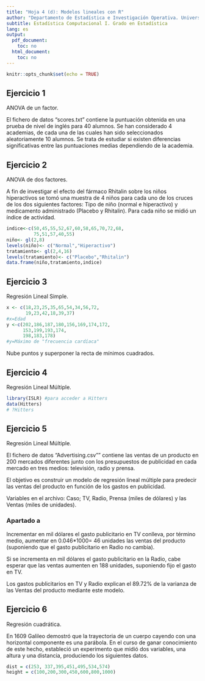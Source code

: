 ```yaml
---
title: "Hoja 4 (d): Modelos lineales con R"
author: "Departamento de Estadística e Investigación Operativa. Universidad de Sevilla"
subtitle: Estadística Computacional I. Grado en Estadística
lang: es
output:
  pdf_document: 
    toc: no
  html_document: 
    toc: no
---
```


```r
knitr::opts_chunk$set(echo = TRUE)
```



## Ejercicio 1

ANOVA de un factor. 

El fichero de datos "scores.txt" contiene la puntuación obtenida en una prueba de nivel de inglés para 40 alumnos. Se han considerado 4 academias, de cada una de las cuales han sido seleccionados aleatoriamente 10 alumnos. Se trata de estudiar si existen diferencias significativas entre las puntuaciones medias dependiendo de la academia.





## Ejercicio 2

ANOVA de dos factores.

A fin de investigar el efecto del fármaco Rhitalin sobre los niños hiperactivos se tomó una muestra de 4 niños para cada uno de los cruces de los dos siguientes factores: Tipo de niño (normal e hiperactivo) y medicamento administrado (Placebo y Rhitalin). Para cada niño se midió un índice de actividad.


```r
indice<-c(50,45,55,52,67,60,58,65,70,72,68,
          75,51,57,40,55)
niño<- gl(2,8)
levels(niño)<- c("Normal","Hiperactivo")
tratamiento<- gl(2,4,16)
levels(tratamiento)<- c("Placebo","Rhitalin")
data.frame(niño,tratamiento,indice)
```

## Ejercicio 3

Regresión Lineal Simple.

```r
x <- c(18,23,25,35,65,54,34,56,72,
       19,23,42,18,39,37)  
#x=Edad
y <-c(202,186,187,180,156,169,174,172,
      153,199,193,174,
      198,183,178) 
#y=Máximo de "frecuencia cardíaca"
```

Nube puntos y superponer la recta de mínimos cuadrados.


## Ejercicio 4

Regresión Lineal Múltiple. 


```r
library(ISLR) #para acceder a Hitters
data(Hitters)
# ?Hitters
```



## Ejercicio 5

Regresión Lineal Múltiple.

El fichero de datos "Advertising.csv"" contiene las ventas de un producto en 200 mercados diferentes junto con los presupuestos de publicidad en cada mercado en tres medios: televisión, radio y prensa. 

El objetivo es construir un modelo de regresión lineal múltiple para predecir las ventas del producto en función de los gastos en publicidad.

Variables en el archivo: Caso; TV, Radio, Prensa (miles de dólares) y las Ventas (miles de unidades).

### Apartado a


Incrementar en mil dólares el gasto publicitario en TV conlleva, por término medio, aumentar en 0.046*1000= 46 unidades las ventas del producto (suponiendo que el gasto publicitario en Radio no cambia). 

Si se incrementa en mil dólares el gasto publicitario en la Radio, cabe esperar que las ventas aumenten en 188 unidades, suponiendo fijo el gasto en TV.

Los gastos publicitarios en TV y Radio explican el 89.72% de la varianza de las Ventas del producto mediante este modelo.


## Ejercicio 6

Regresión cuadrática. 

En 1609 Galileo demostró que la trayectoria de un cuerpo cayendo con una horizontal componente es una parábola. En el curso de ganar conocimiento de este hecho, estableció un experimento que midió dos variables, una altura y una distancia, produciendo los siguientes datos.

```r
dist = c(253, 337,395,451,495,534,574)
height = c(100,200,300,450,600,800,1000)
```

